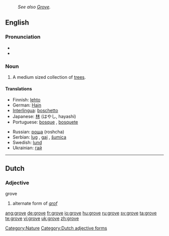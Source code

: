 : ''See also [[Grove]].''
==English==

===Pronunciation===
* {{audio|en-us-grove.ogg|Audio (US)}}
* {{rhymes|əʊv}}

===Noun===
{{en-noun}}

# A medium sized collection of [[tree]]s.

====Translations====
{{trans-top|a medium sized collection of trees}}
* Finnish: [[lehto]]
* German: [[Hain]] {{m}}
* [[Interlingua]]: [[boschetto]]
* Japanese: [[林]] (はやし, hayashi)
* Portuguese: [[bosque]] {{m}}, [[bosquete]] {{m}}
{{trans-mid}}
* Russian: [[роща]] (roshcha) {{f}}
* Serbian: [[lug]] {{m}}, [[gaj]] {{m}}, [[šumica]] {{f}}
* Swedish: [[lund]]
* Ukrainian: [[гай]] {{m}}
{{trans-bottom}}

[[Category:Nature]]

----

==Dutch==

===Adjective===
;grove

# alternate form of ''[[grof]]''

[[Category:Dutch adjective forms]]

[[ang:grove]]
[[de:grove]]
[[fr:grove]]
[[io:grove]]
[[hu:grove]]
[[ru:grove]]
[[sv:grove]]
[[ta:grove]]
[[te:grove]]
[[vi:grove]]
[[uk:grove]]
[[zh:grove]]